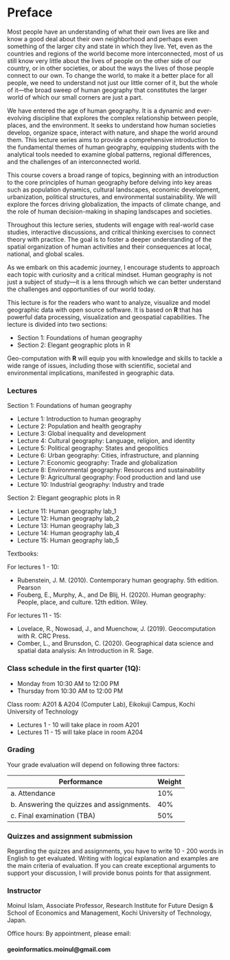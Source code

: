 # Preface {.unnumbered}

Most people have an understanding of what their own lives are like and know a good deal about their own neighborhood and perhaps even something of the larger city and state in which they live. Yet, even as the countries and regions of the world become more interconnected, most of us still know very little about the lives of people on the other side of our country, or in other societies, or about the ways the lives of those people connect to our own. To change the world, to make it a better place for all people, we need to understand not just our little corner of it, but the whole of it—the broad sweep of human geography that constitutes the larger world of which our small corners are just a part.

We have entered the age of human geography. It is a dynamic and ever-evolving discipline that explores the complex relationship between people, places, and the environment. It seeks to understand how human societies develop, organize space, interact with nature, and shape the world around them. This lecture series aims to provide a comprehensive introduction to the fundamental themes of human geography, equipping students with the analytical tools needed to examine global patterns, regional differences, and the challenges of an interconnected world.

This course covers a broad range of topics, beginning with an introduction to the core principles of human geography before delving into key areas such as population dynamics, cultural landscapes, economic development, urbanization, political structures, and environmental sustainability. We will explore the forces driving globalization, the impacts of climate change, and the role of human decision-making in shaping landscapes and societies.

Throughout this lecture series, students will engage with real-world case studies, interactive discussions, and critical thinking exercises to connect theory with practice. The goal is to foster a deeper understanding of the spatial organization of human activities and their consequences at local, national, and global scales.

As we embark on this academic journey, I encourage students to approach each topic with curiosity and a critical mindset. Human geography is not just a subject of study—it is a lens through which we can better understand the challenges and opportunities of our world today.

This lecture is for the readers who want to analyze, visualize and model geographic data with open source software. It is based on **R** that has powerful data processing, visualization and geospatial capabilities. The lecture is divided into two sections:

-   Section 1: Foundations of human geography
-   Section 2: Elegant geographic plots in R

Geo-computation with **R** will equip you with knowledge and skills to tackle a wide range of issues, including those with scientific, societal and environmental implications, manifested in geographic data.

### Lectures

Section 1: Foundations of human geography

  - Lecture 1: Introduction to human geography
  - Lecture 2: Population and health geography
  - Lecture 3: Global inequality and development
  - Lecture 4: Cultural geography: Language, religion, and identity
  - Lecture 5: Political geography: States and geopolitics
  - Lecture 6: Urban geography: Cities, infrastructure, and planning
  - Lecture 7: Economic geography: Trade and globalization
  - Lecture 8: Environmental geography: Resources and sustainability
  - Lecture 9: Agricultural geography: Food production and land use
  - Lecture 10: Industrial geography: Industry and trade

Section 2: Elegant geographic plots in R

  - Lecture 11: Human geography lab_1
  - Lecture 12: Human geography lab_2
  - Lecture 13: Human geography lab_3
  - Lecture 14: Human geography lab_4
  - Lecture 15: Human geography lab_5

Textbooks:

For lectures 1 - 10:

  - Rubenstein, J. M. (2010). Contemporary human geography. 5th edition. Pearson 
  - Fouberg, E., Murphy, A., and De Blij, H. (2020). Human geography: People, place, and culture. 12th edition. Wiley.
  
For lectures 11 - 15:

  - Lovelace, R., Nowosad, J., and Muenchow, J. (2019). Geocomputation with R. CRC Press.
  - Comber, L., and Brunsdon, C. (2020). Geographical data science and spatial data analysis: An Introduction in R. Sage.

### Class schedule in the first quarter (1Q):

-   Monday from 10:30 AM to 12:00 PM
-   Thursday from 10:30 AM to 12:00 PM

Class room: A201 & A204 (Computer Lab), Eikokuji Campus, Kochi University of Technology

- Lectures 1 - 10 will take place in room A201
- Lectures 11 - 15 will take place in room A204

### Grading

Your grade evaluation will depend on following three factors:

| Performance                    | Weight |
|--------------------------------|--------|
| a\. Attendance                 | 10%    |
| b\. Answering the quizzes and assignments. | 40%    |
| c\. Final examination (TBA)    | 50%    |

### Quizzes and assignment submission

Regarding the quizzes and assignments, you have to write 10 - 200 words in English to get evaluated. Writing with logical explanation and examples are the main criteria of evaluation. If you can create exceptional arguments to support your discussion, I will provide bonus points for that assignment.

### Instructor

Moinul Islam, Associate Professor, Research Institute for Future Design & School of Economics and Management, Kochi University of Technology, Japan.

Office hours: By appointment, please email:

#### geoinformatics.moinul@gmail.com
